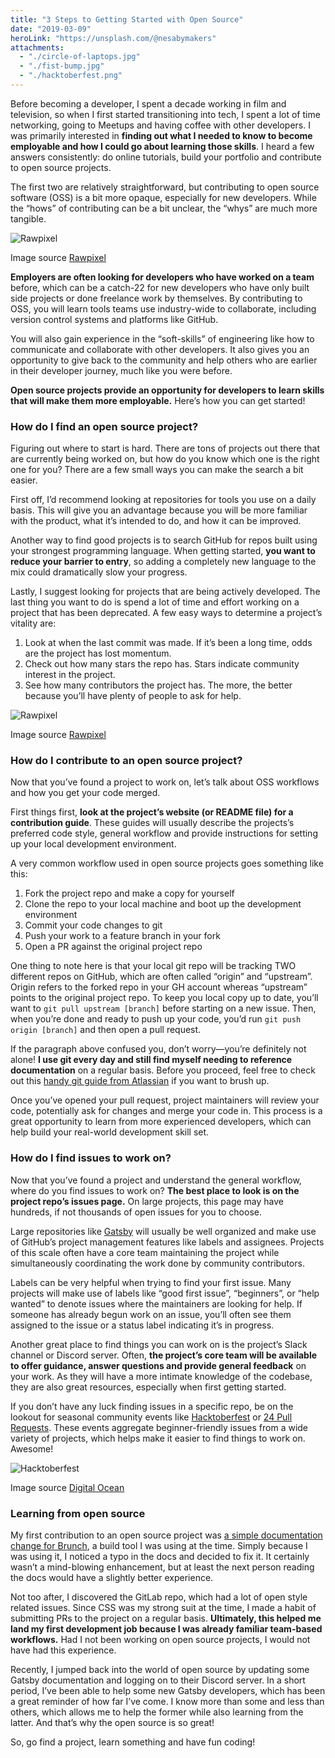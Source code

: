 ```yaml
---
title: "3 Steps to Getting Started with Open Source"
date: "2019-03-09"
heroLink: "https://unsplash.com/@nesabymakers"
attachments:
  - "./circle-of-laptops.jpg"
  - "./fist-bump.jpg"
  - "./hacktoberfest.png"
---
```


Before becoming a developer, I spent a decade working in film and television, so when I first started transitioning into tech, I spent a lot of time networking, going to Meetups and having coffee with other developers. I was primarily interested in **finding out what I needed to know to become employable and how I could go about learning those skills**. I heard a few answers consistently: do online tutorials, build your portfolio and contribute to open source projects.

The first two are relatively straightforward, but contributing to open source software (OSS) is a bit more opaque, especially for new developers. While the “hows” of contributing can be a bit unclear, the “whys” are much more tangible.

![Rawpixel](./fist-bump.jpg)

<span className="BlogPost__image-caption">Image source <a href="https://pixabay.com/users/rawpixel-4283981/">Rawpixel</a></span>

**Employers are often looking for developers who have worked on a team** before, which can be a catch-22 for new developers who have only built side projects or done freelance work by themselves. By contributing to OSS, you will learn tools teams use industry-wide to collaborate, including version control systems and platforms like GitHub.

You will also gain experience in the “soft-skills” of engineering like how to communicate and collaborate with other developers. It also gives you an opportunity to give back to the community and help others who are earlier in their developer journey, much like you were before.

**Open source projects provide an opportunity for developers to learn skills that will make them more employable.** Here’s how you can get started!

### How do I find an open source project?

Figuring out where to start is hard. There are tons of projects out there that are currently being worked on, but how do you know which one is the right one for you? There are a few small ways you can make the search a bit easier.

First off, I’d recommend looking at repositories for tools you use on a daily basis. This will give you an advantage because you will be more familiar with the product, what it’s intended to do, and how it can be improved.

Another way to find good projects is to search GitHub for repos built using your strongest programming language. When getting started, **you want to reduce your barrier to entry**, so adding a completely new language to the mix could dramatically slow your progress.

Lastly, I suggest looking for projects that are being actively developed. The last thing you want to do is spend a lot of time and effort working on a project that has been deprecated. A few easy ways to determine a project’s vitality are:

1. Look at when the last commit was made. If it’s been a long time, odds are the project has lost momentum.
2. Check out how many stars the repo has. Stars indicate community interest in the project.
3. See how many contributors the project has. The more, the better because you’ll have plenty of people to ask for help.

![Rawpixel](./chatting.jpg)

<span className="BlogPost__image-caption">Image source <a href="https://pixabay.com/users/rawpixel-4283981/">Rawpixel</a></span>

### How do I contribute to an open source project?

Now that you’ve found a project to work on, let’s talk about OSS workflows and how you get your code merged.

First things first, **look at the project’s website (or README file) for a contribution guide**. These guides will usually describe the projects’s preferred code style, general workflow and provide instructions for setting up your local development environment.

A very common workflow used in open source projects goes something like this:

1. Fork the project repo and make a copy for yourself
2. Clone the repo to your local machine and boot up the development environment
3. Commit your code changes to git
4. Push your work to a feature branch in your fork
5. Open a PR against the original project repo

One thing to note here is that your local git repo will be tracking TWO different repos on GitHub, which are often called “origin” and “upstream”. Origin refers to the forked repo in your GH account whereas “upstream” points to the original project repo. To keep you local copy up to date, you’ll want to `git pull upstream [branch]` before starting on a new issue. Then, when you’re done and ready to push up your code, you’d run `git push origin [branch]` and then open a pull request.

If the paragraph above confused you, don’t worry—you’re definitely not alone! **I use git every day and still find myself needing to reference documentation** on a regular basis. Before you proceed, feel free to check out this [handy git guide from Atlassian](https://www.atlassian.com/git/tutorials/syncing) if you want to brush up.

Once you’ve opened your pull request, project maintainers will review your code, potentially ask for changes and merge your code in. This process is a great opportunity to learn from more experienced developers, which can help build your real-world development skill set.

### How do I find issues to work on?

Now that you’ve found a project and understand the general workflow, where do you find issues to work on? **The best place to look is on the project repo’s issues page.** On large projects, this page may have hundreds, if not thousands of open issues for you to choose.

Large repositories like [Gatsby](https://github.com/gatsbyjs/gatsby/issues) will usually be well organized and make use of GitHub’s project management features like labels and assignees. Projects of this scale often have a core team maintaining the project while simultaneously coordinating the work done by community contributors.

Labels can be very helpful when trying to find your first issue. Many projects will make use of labels like “good first issue”, “beginners”, or “help wanted” to denote issues where the maintainers are looking for help. If someone has already begun work on an issue, you’ll often see them assigned to the issue or a status label indicating it’s in progress.

Another great place to find things you can work on is the project’s Slack channel or Discord server. Often, **the project’s core team will be available to offer guidance, answer questions and provide general feedback** on your work. As they will have a more intimate knowledge of the codebase, they are also great resources, especially when first getting started.

If you don’t have any luck finding issues in a specific repo, be on the lookout for seasonal community events like [Hacktoberfest](https://hacktoberfest.digitalocean.com/) or [24 Pull Requests](https://24pullrequests.com/). These events aggregate beginner-friendly issues from a wide variety of projects, which helps make it easier to find things to work on. Awesome!

![Hacktoberfest](./hacktoberfest.png)

<span className="BlogPost__image-caption">Image source <a href="https://hacktoberfest.digitalocean.com/">Digital Ocean</a></span>

### Learning from open source

My first contribution to an open source project was [a simple documentation change for Brunch](https://github.com/brunch/brunch.github.io/pull/207), a build tool I was using at the time. Simply because I was using it, I noticed a typo in the docs and decided to fix it. It certainly wasn’t a mind-blowing enhancement, but at least the next person reading the docs would have a slightly better experience.

Not too after, I discovered the GitLab repo, which had a lot of open style related issues. Since CSS was my strong suit at the time, I made a habit of submitting PRs to the project on a regular basis. **Ultimately, this helped me land my first development job because I was already familiar team-based workflows.** Had I not been working on open source projects, I would not have had this experience.

Recently, I jumped back into the world of open source by updating some Gatsby documentation and logging on to their Discord server. In a short period, I’ve been able to help some new Gatsby developers, which has been a great reminder of how far I’ve come. I know more than some and less than others, which allows me to help the former while also learning from the latter. And that’s why the open source is so great!

So, go find a project, learn something and have fun coding!
